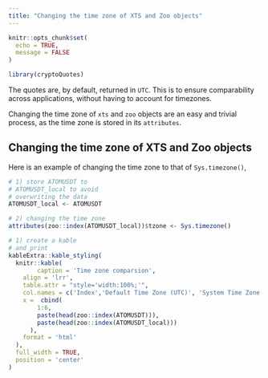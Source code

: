 ```yaml
---
title: "Changing the time zone of XTS and Zoo objects"
---
```


```r
knitr::opts_chunk$set(
  echo = TRUE,
  message = FALSE
)
```

```r
library(cryptoQuotes)
```

The quotes are, by default, returned in ```UTC```. This is to ensure comparability across applications, without having to account for timezones.

Changing the time zone of ```xts``` and ```zoo``` objects are an easy and trivial process, as the time zone is stored in its ```attributes```.

## Changing the time zone of XTS and Zoo objects

Here is an example of changing the time zone to that of ```Sys.timezone()```,

```r
# 1) store ATOMUSDT to 
# ATOMUSDT_local to avoid
# overwriting the data
ATOMUSDT_local <- ATOMUSDT

# 2) changing the time zone
attributes(zoo::index(ATOMUSDT_local))$tzone <- Sys.timezone()
```

```r
# 1) create a kable
# and print
kableExtra::kable_styling(
  knitr::kable(
        caption = 'Time zone comparsion',
    align = 'lrr',
    table.attr = "style='width:100%;'",
    col.names = c('Index','Default Time Zone (UTC)', 'System Time Zone'),
    x =  cbind(
        1:6,
        paste(head(zoo::index(ATOMUSDT))),
        paste(head(zoo::index(ATOMUSDT_local)))
      ),
    format = 'html'
  ),
  full_width = TRUE,
  position = 'center'
)
```

